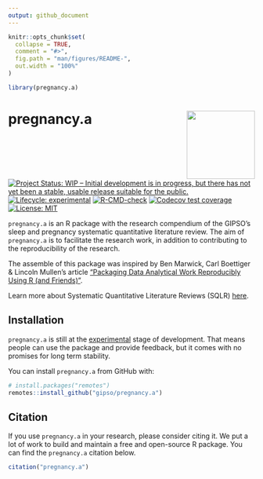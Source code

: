 ```yaml
---
output: github_document
---
```


<!-- README.md is generated from README.Rmd. Please edit that file -->

```r
knitr::opts_chunk$set(
  collapse = TRUE,
  comment = "#>",
  fig.path = "man/figures/README-",
  out.width = "100%"
)

library(pregnancy.a)
```

# pregnancy.a <a href='https://gipso.github.io/pregnancy.b'><img src='man/figures/logo.png' align="right" height="139" /></a>

<!-- badges: start -->
[![Project Status: WIP – Initial development is in progress, but there has not yet been a stable, usable release suitable for the public.](https://www.repostatus.org/badges/latest/wip.svg)](https://www.repostatus.org/#wip)
[![Lifecycle: experimental](https://img.shields.io/badge/lifecycle-experimental-orange.svg)](https://lifecycle.r-lib.org/articles/stages.html#experimental)
[![R-CMD-check](https://github.com/gipso/pregnancy.a/workflows/R-CMD-check/badge.svg)](https://github.com/gipso/pregnancy.a/actions)
[![Codecov test coverage](https://codecov.io/gh/gipso/pregnancy.a/branch/main/graph/badge.svg)](https://codecov.io/gh/gipso/pregnancy.a?branch=main)
[![License: MIT](https://img.shields.io/badge/license-MIT-green)](https://choosealicense.com/licenses/mit/)
<!-- badges: end -->

`pregnancy.a` is an R package with the research compendium of the GIPSO's sleep and pregnancy systematic quantitative literature review. The aim of `pregnancy.a` is to facilitate the research work, in addition to contributing to the reproducibility of the research.

The assemble of this package was inspired by Ben Marwick, Carl Boettiger & Lincoln Mullen's article ["Packaging Data Analytical Work Reproducibly Using R (and Friends)"](https://doi.org/10.1080/00031305.2017.1375986).

Learn more about Systematic Quantitative Literature Reviews (SQLR) [here](https://www.griffith.edu.au/griffith-sciences/school-environment-science/research/systematic-quantitative-literature-review).

## Installation

`pregnancy.a` is still at the [experimental](https://lifecycle.r-lib.org/articles/stages.html#experimental) stage of development. That means people can use the package and provide feedback, but it comes with no promises for long term stability.

You can install `pregnancy.a` from GitHub with:

``` r
# install.packages("remotes")
remotes::install_github("gipso/pregnancy.a")
```

## Citation

If you use `pregnancy.a` in your research, please consider citing it. We put a lot of work to build and maintain a free and open-source R package. You can find the `pregnancy.a` citation below.

```r
citation("pregnancy.a")
```
